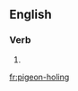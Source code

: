 ==English==

===Verb===
{{head|en}}

# {{present participle of|pigeon-hole|lang=en}}

[[fr:pigeon-holing]]